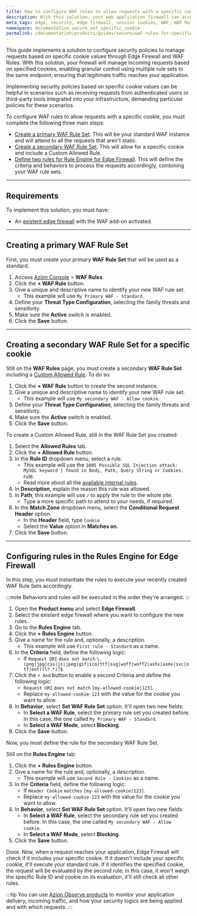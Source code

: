 ```yaml
---
title: How to configure WAF rules to allow requests with a specific cookie
description: With this solution, your web application firewall can accurately filter and manage incoming requests based on specified cookies.
meta_tags: edge, security, edge firewall, session cookies, WAF, WAF Rule Sets, allowlist
namespace: documentation_secure_waf_specific_cookie
permalink: /documentation/products/guides/secure/waf-rules-for-specific-cookie/
---
```


This guide implements a solution to configure security policies to manage requests based on specific cookie values through Edge Firewall and WAF Rules. With this solution, your firewall will manage incoming requests based on specified cookies, enabling granular control using multiple rule sets to the same endpoint, ensuring that legitimate traffic reaches your application.

Implementing security policies based on specific cookie values can be helpful in scenarios such as receiving requests from authenticated users or third-party tools integrated into your infrastructure, demanding particular policies for these scenarios.

To configure WAF rules to allow requests with a specific cookie, you must complete the following three main steps:

- [Create a primary WAF Rule Set](#creating-a-primary-waf-rule-set). This will be your standard WAF instance and will attend to all the requests that aren't static.
- [Create a secondary WAF Rule Set](#creating-a-secondary-waf-rule-set-for-a-specific-cookie). This will allow for a specific cookie and include a Custom Allowed Rule.
- [Define two rules for Rule Engine for Edge Firewall](#configuring-rules-in-the-rules-engine-for-edge-firewall). This will define the criteria and behaviors to process the requests accordingly, combining your WAF rule sets. 

---

## Requirements

To implement this solution, you must have:

- An [existent edge firewall](/en/documentation/products/guides/secure/edge-firewall-configure-main-settings/) with the WAF add-on activated.

---

## Creating a primary WAF Rule Set

First, you must create your primary **WAF Rule Set** that will be used as a standard.

1. Access [Azion Console](/en/documentation/products/guides/how-to-access-azion-console/) > **WAF Rules**.
2. Click the **+ WAF Rule** button. 
3. Give a unique and descriptive name to identify your new WAF rule set.
    - This example will use `My Primary WAF - Standard`.
4. Define your **Threat Type Configuration**, selecting the family threats and sensitivity. 
5. Make sure the **Active** switch is enabled.
6. Click the **Save** button.

---

## Creating a secondary WAF Rule Set for a specific cookie

Still on the **WAF Rules** page, you must create a secondary **WAF Rule Set** including a [Custom Allowed Rule](/en/documentation/products/secure/edge-firewall/web-application-firewall/custom-allowed-rules/). To do so:

1. Click the **+ WAF Rule** button to create the second instance. 
2. Give a unique and descriptive name to identify your new WAF rule set.
    - This example will use `My secondary WAF - Allow cookie`.
3. Define your **Threat Type Configuration**, selecting the family threats and sensitivity. 
4. Make sure the **Active** switch is enabled.
5. Click the **Save** button.

To create a Custom Allowed Rule, still in the WAF Rule Set you created: 

1. Select the **Allowed Rules** tab.
2. Click the **+ Allowed Rule** button. 
3. In the **Rule ID** dropdown menu, select a rule.
    - This example will use the `1005 Possible SQL Injection attack: MySQL keyword | found in Body, Path, Query String or Cookies.` rule. 
    - Read more about all the [available internal rules](/en/documentation/products/secure/edge-firewall/web-application-firewall/custom-allowed-rules/). 
4. In **Description**, explain the reason this rule was allowed.
5. In **Path**, this example will use `/` to apply the rule to the whole site.
    - Type a more specific path to attend to your needs, if required.
6. In the **Match Zone** dropdown menu, select the **Conditional Request Header** option.
    - In the **Header** field, type `Cookie`
    - Select the **Value** option in **Matches on**. 
7. Click the **Save** button.

---

## Configuring rules in the Rules Engine for Edge Firewall

In this step, you must instantiate the rules to execute your recently created WAF Rule Sets accordingly.

:::note
Behaviors and rules will be executed in the order they're arranged.
:::

1. Open the **Product menu** and select **Edge Firewall**.
2. Select the existent edge firewall where you want to configure the new rules.
3. Go to the **Rules Engine** tab. 
4. Click the **+ Rules Engine** button.
5. Give a name for the rule and, optionally, a description.
    - This example will use `First rule - Standard` as a name.
6. In the **Criteria** field, define the following logic:
    - If `Request URI` `does not match` `\.(png|jpg|css|js|jpeg|gif|ico|ttf|svg|woff|woff2|ashx|asmx|svc|otf|eot)(\?.*)?$`
7. Click the `+ And` button to enable a second Criteria and define the following logic:
    - `Request URI` `does not match` `[my-allowed-cookie|123]`.
    - Replace `my-allowed-cookie-123` with the value for the cookie you want to allow.
8. In **Behavior**, select **Set WAF Rule Set** option. It'll open two new fields:
    - In **Select a WAF Rule**, select the primary rule set you created before. In this case, the one called `My Primary WAF - Standard`.
    - In **Select a WAF Mode**, select **Blocking**.
9. Click the **Save** button.

Now, you must define the rule for the secondary WAF Rule Set.

Still on the **Rules Engine** tab:

1. Click the **+ Rules Engine** button.
2. Give a name for the rule and, optionally, a description.
    - This example will use `Second Rule - Cookies` as a name.
3.  In the **Criteria** field, define the following logic:
    - If `Header Cookie` `matches` `[my-allowed-cookie|123]`.
    - Replace `my-allowed-cookie-123` with the value for the cookie you want to allow.
4. In **Behavior**, select **Set WAF Rule Set** option. It'll open two new fields:
    - In **Select a WAF Rule**, select the secondary rule set you created before. In this case, the one called `My secondary WAF - Allow cookie`.
    - In **Select a WAF Mode**, select **Blocking**.
5. Click the **Save** button.

Done. Now, when a request reaches your application, Edge Firewall will check if it includes your specific cookie. If it doesn't include your specific cookie, it'll execute your standard rule. If it identifies the specified cookie, the request will be evaluated by the second rule; in this case, it won't weigh the specific Rule ID and cookie on its evaluation, it'll still check all other rules.

:::tip
You can use [Azion Observe products](/en/documentation/products/observe/overview/) to monitor your application delivery, incoming traffic, and how your security logics are being applied and with which requests.
:::